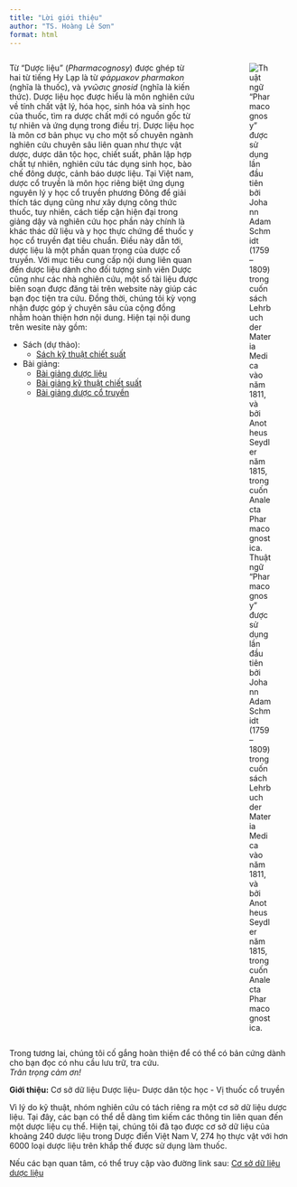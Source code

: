 ```yaml
---
title: "Lời giới thiệu"
author: "TS. Hoàng Lê Sơn"
format: html
---
```

:::: {.columns}
::: {.column width="70%"}
Từ "Dược liệu" (*Pharmacognosy*) được ghép từ hai từ tiếng Hy Lạp là từ *φάρμακον pharmakon* (nghĩa là thuốc), và *γνῶσις gnosid* (nghĩa là kiến thức). Dược liệu học được hiểu là môn nghiên cứu về tính chất vật lý, hóa học, sinh hóa và sinh học của thuốc, tìm ra dược chất mới có nguồn gốc từ tự nhiên và ứng dụng trong điều trị. Dược liệu học là môn cơ bản phục vụ cho một số chuyên ngành nghiên cứu chuyên sâu liên quan như thực vật dược, dược dân tộc học, chiết suất, phân lập hợp chất tự nhiên, nghiên cứu tác dụng sinh học, bào chế đông dược, cảnh báo dược liệu. Tại Việt nam, dược cổ truyền là môn học riêng biệt ứng dụng nguyên lý y học cổ truyền phương Đông để giải thích tác dụng cũng như xây dựng công thức thuốc, tuy nhiên, cách tiếp cận hiện đại trong giảng dậy và nghiên cứu học phần này chính là khác thác dữ liệu và y học thực chứng để thuốc y học cổ truyền đạt tiêu chuẩn. Điều này dẫn tới, dược liệu là một phần quan trọng của dược cổ truyền. 
Với mục tiêu cung cấp nội dung liên quan đến dược liệu dành cho đối tượng sinh viên Dược cũng như các nhà nghiên cứu, một số tài liệu được biên soạn được đăng tải trên website này giúp các bạn đọc tiện tra cứu. Đồng thời, chúng tôi kỳ vọng nhận được góp ý chuyên sâu của cộng đồng nhằm hoàn thiện hơn nội dung.
Hiện tại nội dung trên wesite này gồm:

- Sách (dự thảo):
    - [Sách kỹ thuật chiết suất](Book/KyThuatChietXuat/index.qmd)
- Bài giảng: 
    - [Bài giảng dược liệu](Presentation/Duoc_lieu/index.qmd)
    - [Bài giảng kỹ thuật chiết suất](Presentation/Chiet_xuat/index.qmd)
    - [Bài giảng dược cổ truyền](Presentation/VTM/index.qmd)

:::
::: {.column width="2%"}
:::
::: {.column width="25%"}

![Thuật ngữ "Pharmacognosy" được sử dụng lần đầu tiên bởi Johann Adam Schmidt (1759–1809) trong cuốn sách Lehrbuch der Materia Medica vào năm 1811, và bởi Anotheus Seydler năm 1815, trong cuốn Analecta Pharmacognostica.](images/Johann_Adam_Schmidt.jpg)
::: 


::::

Trong tương lai, chúng tôi cố gắng hoàn thiện để có thể có bản cứng dành cho bạn đọc có nhu cầu lưu trữ, tra cứu.  
*Trân trọng cảm ơn!* 


**Giới thiệu:** Cơ sở dữ liệu Dược liệu- Dược dân tộc học - Vị thuốc cổ truyền

Vì lý do kỹ thuật, nhóm nghiên cứu có tách riêng ra một cơ sở dữ liệu dược liệu. Tại đây, các bạn có thể dễ dàng tìm kiếm các thông tin liên quan đến một dược liệu cụ thể. Hiện tại, chúng tôi đã tạo được cơ sở dữ liệu của khoảng 240 dược liệu trong Dược điển Việt Nam V, 274 họ thực vật với hơn 6000 loại dược liệu trên khắp thế được sử dụng làm thuốc. 

Nếu các bạn quan tâm, có thể truy cập vào đường link sau: [Cơ sở dữ liệu dược liệu](https://duoclieu.github.io/)